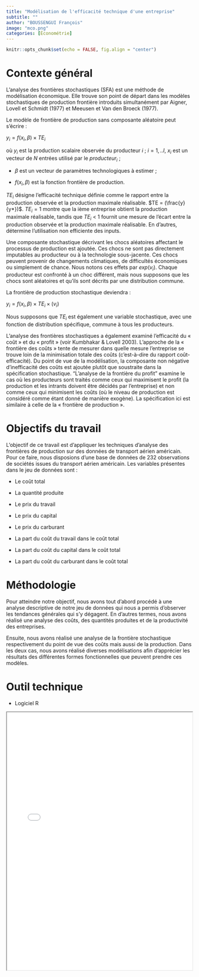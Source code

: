 ```yaml
---
title: "Modélisation de l'efficacité technique d'une entreprise"
subtitle: ""
author: "BOUSSENGUI François"
image: "mco.png"
categories: [Économétrie]
---
```


```r
knitr::opts_chunk$set(echo = FALSE, fig.align = "center")
```

# Contexte général

L'analyse des frontières stochastiques (SFA) est une méthode de modélisation économique. Elle trouve son point de départ dans les modèles stochastiques de production frontière introduits simultanément par Aigner, Lovell et Schmidt (1977) et Meeusen et Van den Broeck (1977).

Le modèle de frontière de production sans composante aléatoire peut s'écrire :

$y_i = f(x_i, \beta)\times TE_i$

où $y_i$ est la production scalaire observée du producteur $i$ ; $i=1,..I,$ $x_i$ est un vecteur de $N$ entrées utilisé par le $producteur_i$ ;

-   $\beta$ est un vecteur de paramètres technologiques à estimer ;

-   $f(x_i , \beta)$ est la fonction frontière de production.

$TE_i$ désigne l'efficacité technique définie comme le rapport entre la production observée et la production maximale réalisable. $TE = (\frac{y}{y*})$. $TE_i = 1$ montre que la ième entreprise obtient la production maximale réalisable, tandis que $TE_i$ \< 1 fournit une mesure de l'écart entre la production observée et la production maximale réalisable. En d'autres, détermine l'utilisation non efficiente des inputs.

Une composante stochastique décrivant les chocs aléatoires affectant le processus de production est ajoutée. Ces chocs ne sont pas directement imputables au producteur ou à la technologie sous-jacente. Ces chocs peuvent provenir de changements climatiques, de difficultés économiques ou simplement de chance. Nous notons ces effets par $exp(v_i)$. Chaque producteur est confronté à un choc différent, mais nous supposons que les chocs sont aléatoires et qu'ils sont décrits par une distribution commune.

La frontière de production stochastique deviendra :

$y_i = f(x_i, \beta) \times TE_i \times (v_i)$

Nous supposons que $TE_i$ est également une variable stochastique, avec une fonction de distribution spécifique, commune à tous les producteurs.

L'analyse des frontières stochastiques a également examiné l'efficacité du « coût » et du « profit » (voir Kumbhakar & Lovell 2003). L'approche de la « frontière des coûts » tente de mesurer dans quelle mesure l'entreprise se trouve loin de la minimisation totale des coûts (c'est-à-dire du rapport coût-efficacité). Du point de vue de la modélisation, la composante non négative d'inefficacité des coûts est ajoutée plutôt que soustraite dans la spécification stochastique. "L'analyse de la frontière du profit" examine le cas où les producteurs sont traités comme ceux qui maximisent le profit (la production et les intrants doivent être décidés par l'entreprise) et non comme ceux qui minimisent les coûts (où le niveau de production est considéré comme étant donné de manière exogène). La spécification ici est similaire à celle de la « frontière de production ».

# Objectifs du travail 

L'objectif de ce travail est d'appliquer les techniques d'analyse des frontières de production sur des données de transport aérien américain. Pour ce faire, nous disposions d'une base de données de 232 observations de sociétés issues du transport aérien américain. Les variables présentes dans le jeu de données sont :

-   Le coût total

-   La quantité produite

-   Le prix du travail

-   Le prix du capital

-   Le prix du carburant

-   La part du coût du travail dans le coût total

-   La part du coût du capital dans le coût total

-   La part du coût du carburant dans le coût total

# Méthodologie 

Pour atteindre notre objectif, nous avons tout d'abord procédé à une analyse descriptive de notre jeu de données qui nous a permis d'observer les tendances générales qui s'y dégagent. En d'autres termes, nous avons réalisé une analyse des coûts, des quantités produites et de la productivité des entreprises. 

Ensuite, nous avons réalisé une analyse de la frontière stochastique respectivement du point de vue des coûts mais aussi de la production. Dans les deux cas, nous avons réalisé diverses modélisations afin d'apprécier les résultats des différentes formes fonctionnelles que peuvent prendre ces modèles. 

# Outil technique

- Logiciel R

<iframe src="Stochastic frontier analysis.html" width="100%" height="700px">

</iframe>
